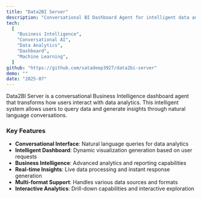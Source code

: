 ```yaml
---
title: "Data2BI Server"
description: "Conversational BI Dashboard Agent for intelligent data analytics and insights"
tech:
  [
    "Business Intelligence",
    "Conversational AI",
    "Data Analytics",
    "Dashboard",
    "Machine Learning",
  ]
github: "https://github.com/satadeep3927/data2bi-server"
demo: ""
date: "2025-07"
---
```


Data2BI Server is a conversational Business Intelligence dashboard agent that transforms how users interact with data analytics. This intelligent system allows users to query data and generate insights through natural language conversations.

### Key Features

- **Conversational Interface**: Natural language queries for data analytics
- **Intelligent Dashboard**: Dynamic visualization generation based on user requests
- **Business Intelligence**: Advanced analytics and reporting capabilities
- **Real-time Insights**: Live data processing and instant response generation
- **Multi-format Support**: Handles various data sources and formats
- **Interactive Analytics**: Drill-down capabilities and interactive exploration
